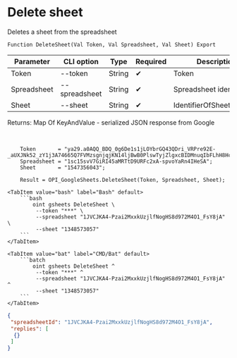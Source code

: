 ﻿---
sidebar_position: 2
description: Delete sheet and other functions to work with Google Sheets in the Open Integration Package, a free open-source integration library for 1C:Enterprise 8, OneScript and CLI
keywords: [1C, 1С, 1С:Enterprise, 1С:Enterprise 8.3, API, Integration, Services, Exchange, OneScript, CLI, Google Sheets]
---


# Delete sheet
 Deletes a sheet from the spreadsheet



`Function DeleteSheet(Val Token, Val Spreadsheet, Val Sheet) Export`

  | Parameter | CLI option | Type | Required | Description |
  |-|-|-|-|-|
  | Token | --token | String | &#x2714; | Token |
  | Spreadsheet | --spreadsheet | String | &#x2714; | Spreadsheet identifier |
  | Sheet | --sheet | String | &#x2714; | IdentifierOfSheetToDelete |

  
  Returns:  Map Of KeyAndValue - serialized JSON response from Google

<br/>



```bsl title="1C:Enterprise/OneScript code example"
    Token       = "ya29.a0AQQ_BDQ_0g6De1s1jLOYbrGQ43QDri_VRPre92E-_aUXJNk52_zY1j3A74665Q7FVMzsgnjqjKN14ljBwB0PlswTyjZlgxcBIDMnuqIbFLhH8Hcxc5NfKIOpS...";
    Spreadsheet = "1sc15svV7GiRI45aMRTtD9URFc2xA-spvoYaRn4IHeSA";
    Sheet       = "1547356043";

    Result = OPI_GoogleSheets.DeleteSheet(Token, Spreadsheet, Sheet);
```
 

 <Tabs>
  
    <TabItem value="bash" label="Bash" default>
        ```bash
            oint gsheets DeleteSheet \
             --token "***" \
             --spreadsheet "1JVCJKA4-Pzai2MxxkUzjlfNogHS8d972M4O1_FsY8jA" \
             --sheet "1348573057"
        ```
    </TabItem>
  
    <TabItem value="bat" label="CMD/Bat" default>
        ```batch
            oint gsheets DeleteSheet ^
             --token "***" ^
             --spreadsheet "1JVCJKA4-Pzai2MxxkUzjlfNogHS8d972M4O1_FsY8jA" ^
             --sheet "1348573057"
        ```
    </TabItem>
</Tabs>


```json title="Result"
{
 "spreadsheetId": "1JVCJKA4-Pzai2MxxkUzjlfNogHS8d972M4O1_FsY8jA",
 "replies": [
  {}
 ]
}
```
